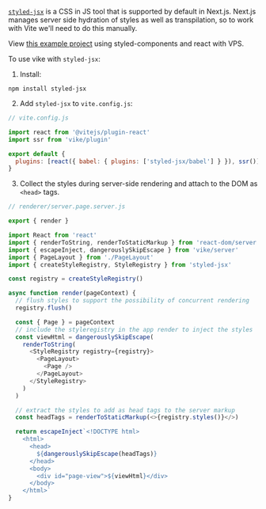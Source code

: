 
<a href="https://github.com/vercel/styled-jsx">`styled-jsx`</a> is a CSS in JS tool that is supported by default in Next.js.
Next.js manages server side hydration of styles as well as transpilation, so to work with Vite we'll need to do this manually.

View <a href="https://github.com/jeremypress/vite-ssr-styled-jsx">this example project</a> using styled-components and react with VPS.

To use vike with `styled-jsx`:

1. Install:

```shell
npm install styled-jsx
```

2. Add `styled-jsx` to `vite.config.js`:

```js
// vite.config.js

import react from '@vitejs/plugin-react'
import ssr from 'vike/plugin'

export default {
  plugins: [react({ babel: { plugins: ['styled-jsx/babel'] } }), ssr()]
}
```

3. Collect the styles during server-side rendering and attach to the DOM as `<head>` tags.

```js
// renderer/server.page.server.js

export { render }

import React from 'react'
import { renderToString, renderToStaticMarkup } from 'react-dom/server'
import { escapeInject, dangerouslySkipEscape } from 'vike/server'
import { PageLayout } from './PageLayout'
import { createStyleRegistry, StyleRegistry } from 'styled-jsx'

const registry = createStyleRegistry()

async function render(pageContext) {
  // flush styles to support the possibility of concurrent rendering
  registry.flush()

  const { Page } = pageContext
  // include the styleregistry in the app render to inject the styles
  const viewHtml = dangerouslySkipEscape(
    renderToString(
      <StyleRegistry registry={registry}>
        <PageLayout>
          <Page />
        </PageLayout>
      </StyleRegistry>
    )
  )

  // extract the styles to add as head tags to the server markup
  const headTags = renderToStaticMarkup(<>{registry.styles()}</>)

  return escapeInject`<!DOCTYPE html>
    <html>
      <head>
        ${dangerouslySkipEscape(headTags)}
      </head>
      <body>
        <div id="page-view">${viewHtml}</div>
      </body>
    </html>`
}
```
